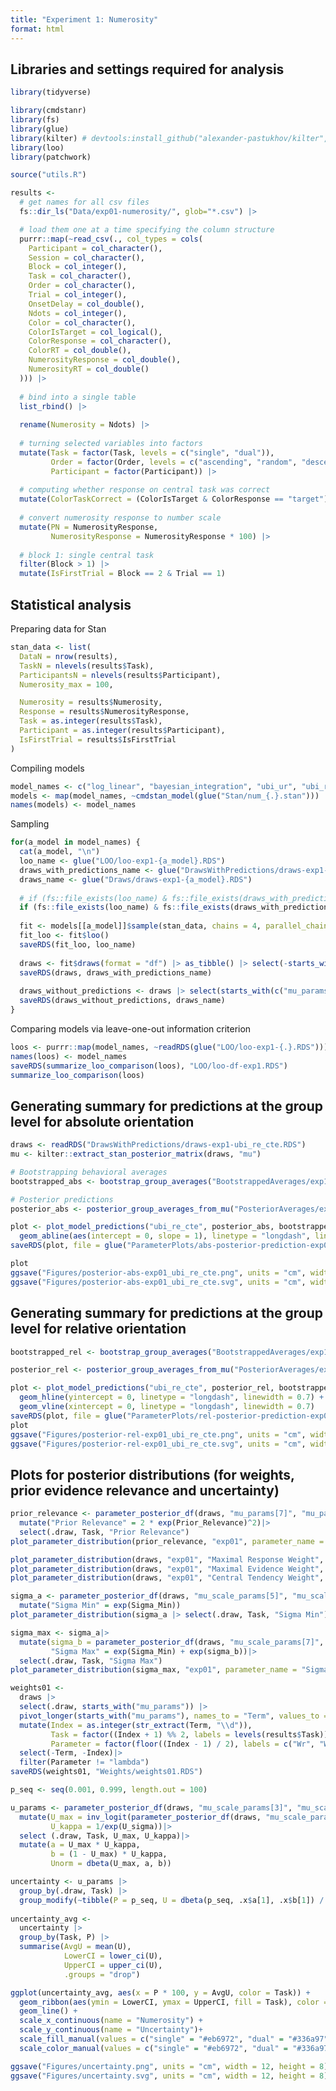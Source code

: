 ```yaml
---
title: "Experiment 1: Numerosity"
format: html
---
```


## Libraries and settings required for analysis
```r
library(tidyverse)

library(cmdstanr)
library(fs)
library(glue)
library(kilter) # devtools:install_github("alexander-pastukhov/kilter", dependencies=TRUE)
library(loo)
library(patchwork)

source("utils.R")
```

```r
results <- 
  # get names for all csv files 
  fs::dir_ls("Data/exp01-numerosity/", glob="*.csv") |>

  # load them one at a time specifying the column structure
  purrr::map(~read_csv(., col_types = cols(
    Participant = col_character(),
    Session = col_character(),
    Block = col_integer(),
    Task = col_character(),
    Order = col_character(),
    Trial = col_integer(),
    OnsetDelay = col_double(),
    Ndots = col_integer(),
    Color = col_character(),
    ColorIsTarget = col_logical(),
    ColorResponse = col_character(),
    ColorRT = col_double(),
    NumerosityResponse = col_double(),
    NumerosityRT = col_double()
  ))) |>
  
  # bind into a single table
  list_rbind() |>
  
  rename(Numerosity = Ndots) |>
  
  # turning selected variables into factors
  mutate(Task = factor(Task, levels = c("single", "dual")),
         Order = factor(Order, levels = c("ascending", "random", "descending")),
         Participant = factor(Participant)) |>
  
  # computing whether response on central task was correct
  mutate(ColorTaskCorrect = (ColorIsTarget & ColorResponse == "target") | (!ColorIsTarget & ColorResponse ==  "distractor")) |>
  
  # convert numerosity response to number scale
  mutate(PN = NumerosityResponse,
         NumerosityResponse = NumerosityResponse * 100) |>
  
  # block 1: single central task
  filter(Block > 1) |>
  mutate(IsFirstTrial = Block == 2 & Trial == 1)
```


## Statistical analysis

Preparing data for Stan
```r
stan_data <- list(
  DataN = nrow(results),
  TaskN = nlevels(results$Task),
  ParticipantsN = nlevels(results$Participant),
  Numerosity_max = 100,

  Numerosity = results$Numerosity,
  Response = results$NumerosityResponse,
  Task = as.integer(results$Task),
  Participant = as.integer(results$Participant),
  IsFirstTrial = results$IsFirstTrial
)
```

Compiling models
```r
model_names <- c("log_linear", "bayesian_integration", "ubi_ur", "ubi_r", "ubi_re", "ubi_re_cte")#, "ubi_re_cte")
models <- map(model_names, ~cmdstan_model(glue("Stan/num_{.}.stan")))
names(models) <- model_names
```

Sampling
```r
for(a_model in model_names) {
  cat(a_model, "\n")
  loo_name <- glue("LOO/loo-exp1-{a_model}.RDS")
  draws_with_predictions_name <- glue("DrawsWithPredictions/draws-exp1-{a_model}.RDS")
  draws_name <- glue("Draws/draws-exp1-{a_model}.RDS")
  
  # if (fs::file_exists(loo_name) & fs::file_exists(draws_with_predictions_name) & fs::file_exists(draws_name)) next;
  if (fs::file_exists(loo_name) & fs::file_exists(draws_with_predictions_name)) next;
  
  fit <- models[[a_model]]$sample(stan_data, chains = 4, parallel_chains = future::availableCores())
  fit_loo <- fit$loo()
  saveRDS(fit_loo, loo_name) 
  
  draws <- fit$draws(format = "df") |> as_tibble() |> select(-starts_with("log_lik"))
  saveRDS(draws, draws_with_predictions_name)
  
  draws_without_predictions <- draws |> select(starts_with(c("mu_params", "l_rho_params", "sigma_params", "sigma_params", "z_params", "sigma_task")))
  saveRDS(draws_without_predictions, draws_name)
}
```


Comparing models via leave-one-out information criterion
```r
loos <- purrr::map(model_names, ~readRDS(glue("LOO/loo-exp1-{.}.RDS")))
names(loos) <- model_names
saveRDS(summarize_loo_comparison(loos), "LOO/loo-df-exp1.RDS")
summarize_loo_comparison(loos)
```

## Generating summary for predictions at the group level for absolute orientation

```r
draws <- readRDS("DrawsWithPredictions/draws-exp1-ubi_re_cte.RDS")
mu <- kilter::extract_stan_posterior_matrix(draws, "mu")
```

```r
# Bootstrapping behavioral averages
bootstrapped_abs <- bootstrap_group_averages("BootstrappedAverages/exp1-absolute-ubi_re_cte.RDS", results, Numerosity, NumerosityResponse, compute_average_absolute_response)

# Posterior predictions
posterior_abs <- posterior_group_averages_from_mu("PosteriorAverages/exp1-absolute-ubi_re_cte.RDS", results, mu, Numerosity, NumerosityResponse, compute_average_absolute_response)

plot <- plot_model_predictions("ubi_re_cte", posterior_abs, bootstrapped_abs, Numerosity, Response) +
  geom_abline(aes(intercept = 0, slope = 1), linetype = "longdash", linewidth = 0.7)
saveRDS(plot, file = glue("ParameterPlots/abs-posterior-prediction-exp01-ubi_re_cte.RDS"))

plot
ggsave("Figures/posterior-abs-exp01_ubi_re_cte.png", units = "cm", width = 16, height = 8)
ggsave("Figures/posterior-abs-exp01_ubi_re_cte.svg", units = "cm", width = 16, height = 8)
```

## Generating summary for predictions at the group level for relative orientation

```r
bootstrapped_rel <- bootstrap_group_averages("BootstrappedAverages/exp1-relative-ubi_re_cte.RDS", results, Numerosity, NumerosityResponse, compute_average_relative_response)

posterior_rel <- posterior_group_averages_from_mu("PosteriorAverages/exp1-relative-ubi_re_cte.RDS", results, mu, Numerosity, NumerosityResponse, compute_average_relative_response)

plot <- plot_model_predictions("ubi_re_cte", posterior_rel, bootstrapped_rel, Rel_Stimulus, Response) +
  geom_hline(yintercept = 0, linetype = "longdash", linewidth = 0.7) +
  geom_vline(xintercept = 0, linetype = "longdash", linewidth = 0.7)
saveRDS(plot, file = glue("ParameterPlots/rel-posterior-prediction-exp01-ubi_re_cte.RDS"))
plot
ggsave("Figures/posterior-rel-exp01_ubi_re_cte.png", units = "cm", width = 16, height = 10)
ggsave("Figures/posterior-rel-exp01_ubi_re_cte.svg", units = "cm", width = 16, height = 10)
```
## Plots for posterior distributions (for weights, prior evidence relevance and uncertainty)
```r
prior_relevance <- parameter_posterior_df(draws, "mu_params[7]", "mu_params[8]", "Prior_Relevance")|>
  mutate("Prior Relevance" = 2 * exp(Prior_Relevance)^2)|> 
  select(.draw, Task, "Prior Relevance")
plot_parameter_distribution(prior_relevance, "exp01", parameter_name = "Prior Relevance", long_df = TRUE)

plot_parameter_distribution(draws, "exp01", "Maximal Response Weight", "mu_params[1]", "mu_params[2]")
plot_parameter_distribution(draws, "exp01", "Maximal Evidence Weight", "mu_params[3]", "mu_params[4]")
plot_parameter_distribution(draws, "exp01", "Central Tendency Weight", "mu_params[5]", "mu_params[6]")

sigma_a <- parameter_posterior_df(draws, "mu_scale_params[5]", "mu_scale_params[6]", "Sigma_Min" )|>
  mutate("Sigma Min" = exp(Sigma_Min))
plot_parameter_distribution(sigma_a |> select(.draw, Task, "Sigma Min"), "exp01", parameter_name = "Sigma Min", long_df = TRUE)

sigma_max <- sigma_a|>
  mutate(sigma_b = parameter_posterior_df(draws, "mu_scale_params[7]", "mu_scale_params[8]", "sigma_b")[[3]],
         "Sigma Max" = exp(Sigma_Min) + exp(sigma_b))|>
  select(.draw, Task, "Sigma Max")
plot_parameter_distribution(sigma_max, "exp01", parameter_name = "Sigma Max", long_df = TRUE)

weights01 <-
  draws |>
  select(.draw, starts_with("mu_params")) |>
  pivot_longer(starts_with("mu_params"), names_to = "Term", values_to = "mu") |>
  mutate(Index = as.integer(str_extract(Term, "\\d")),
         Task = factor((Index + 1) %% 2, labels = levels(results$Task)),
         Parameter = factor(floor((Index - 1) / 2), labels = c("Wr", "We", "Wct", "lambda"))) |>
  select(-Term, -Index)|>
  filter(Parameter != "lambda")
saveRDS(weights01, "Weights/weights01.RDS")
```


```r
p_seq <- seq(0.001, 0.999, length.out = 100)

u_params <- parameter_posterior_df(draws, "mu_scale_params[3]", "mu_scale_params[4]", "U_sigma" )|>
  mutate(U_max = inv_logit(parameter_posterior_df(draws, "mu_scale_params[1]", "mu_scale_params[2]", "U_max" )[[3]]),
         U_kappa = 1/exp(U_sigma))|>
  select (.draw, Task, U_max, U_kappa)|>
  mutate(a = U_max * U_kappa,
         b = (1 - U_max) * U_kappa,
         Unorm = dbeta(U_max, a, b))

uncertainty <- u_params |>
  group_by(.draw, Task) |>
  group_modify(~tibble(P = p_seq, U = dbeta(p_seq, .x$a[1], .x$b[1]) / .x$Unorm[1]))
  
uncertainty_avg <- 
  uncertainty |>
  group_by(Task, P) |>
  summarise(AvgU = mean(U),
            LowerCI = lower_ci(U),
            UpperCI = upper_ci(U),
            .groups = "drop")

ggplot(uncertainty_avg, aes(x = P * 100, y = AvgU, color = Task)) +
  geom_ribbon(aes(ymin = LowerCI, ymax = UpperCI, fill = Task), color = NA, alpha = 0.5) +
  geom_line() +
  scale_x_continuous(name = "Numerosity") +
  scale_y_continuous(name = "Uncertainty")+
  scale_fill_manual(values = c("single" = "#eb6972", "dual" = "#336a97")) +
  scale_color_manual(values = c("single" = "#eb6972", "dual" = "#336a97")) 

ggsave("Figures/uncertainty.png", units = "cm", width = 12, height = 8)
ggsave("Figures/uncertainty.svg", units = "cm", width = 12, height = 8)
```
